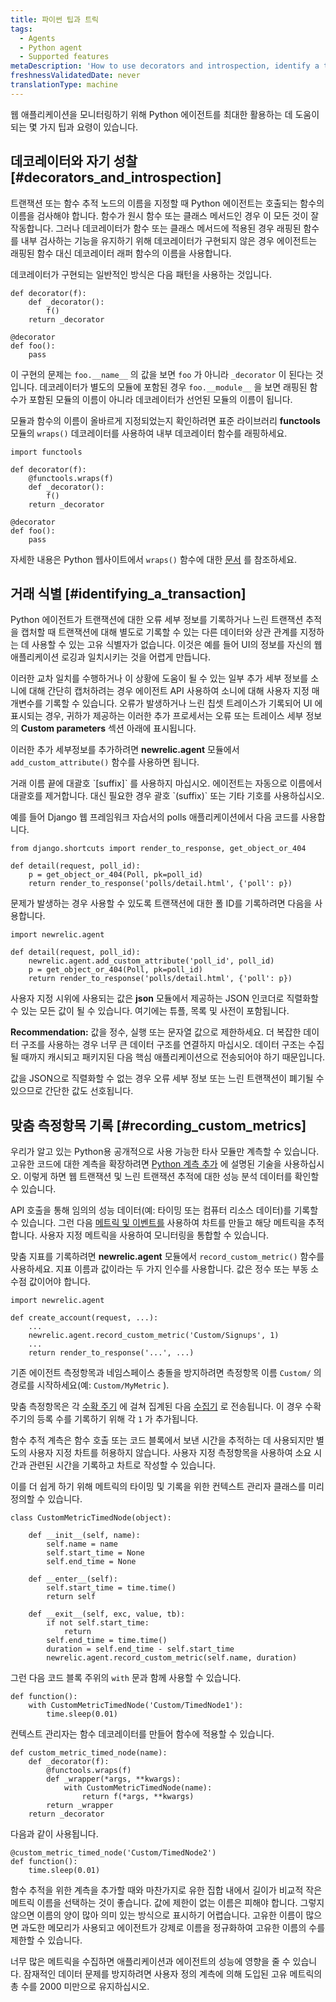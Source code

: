 ```yaml
---
title: 파이썬 팁과 트릭
tags:
  - Agents
  - Python agent
  - Supported features
metaDescription: 'How to use decorators and introspection, identify a transaction, or record custom metrics with the Python agent.'
freshnessValidatedDate: never
translationType: machine
---
```


웹 애플리케이션을 모니터링하기 위해 Python 에이전트를 최대한 활용하는 데 도움이 되는 몇 가지 팁과 요령이 있습니다.

## 데코레이터와 자기 성찰 [#decorators_and_introspection]

트랜잭션 또는 함수 추적 노드의 이름을 지정할 때 Python 에이전트는 호출되는 함수의 이름을 검사해야 합니다. 함수가 원시 함수 또는 클래스 메서드인 경우 이 모든 것이 잘 작동합니다. 그러나 데코레이터가 함수 또는 클래스 메서드에 적용된 경우 래핑된 함수를 내부 검사하는 기능을 유지하기 위해 데코레이터가 구현되지 않은 경우 에이전트는 래핑된 함수 대신 데코레이터 래퍼 함수의 이름을 사용합니다.

데코레이터가 구현되는 일반적인 방식은 다음 패턴을 사용하는 것입니다.

```
def decorator(f):
    def _decorator():
        f()
    return _decorator

@decorator
def foo():
    pass
```

이 구현의 문제는 `foo.__name__` 의 값을 보면 `foo` 가 아니라 `_decorator` 이 된다는 것입니다. 데코레이터가 별도의 모듈에 포함된 경우 `foo.__module__` 을 보면 래핑된 함수가 포함된 모듈의 이름이 아니라 데코레이터가 선언된 모듈의 이름이 됩니다.

모듈과 함수의 이름이 올바르게 지정되었는지 확인하려면 표준 라이브러리 <DNT>**functools**</DNT> 모듈의 `wraps()` 데코레이터를 사용하여 내부 데코레이터 함수를 래핑하세요.

```
import functools

def decorator(f):
    @functools.wraps(f)
    def _decorator():
        f()
    return _decorator

@decorator
def foo():
    pass
```

자세한 내용은 Python 웹사이트에서 `wraps()` 함수에 대한 [문서](http://docs.python.org/library/functools.html#functools.wraps) 를 참조하세요.

## 거래 식별 [#identifying_a_transaction]

Python 에이전트가 트랜잭션에 대한 오류 세부 정보를 기록하거나 느린 트랜잭션 추적을 캡처할 때 트랜잭션에 대해 별도로 기록할 수 있는 다른 데이터와 상관 관계를 지정하는 데 사용할 수 있는 고유 식별자가 없습니다. 이것은 예를 들어 UI의 정보를 자신의 웹 애플리케이션 로깅과 일치시키는 것을 어렵게 만듭니다.

이러한 교차 일치를 수행하거나 이 상황에 도움이 될 수 있는 일부 추가 세부 정보를 소니에 대해 간단히 캡처하려는 경우 에이전트 API 사용하여 소니에 대해 사용자 지정 매개변수를 기록할 수 있습니다. 오류가 발생하거나 느린 칩셋 트레이스가 기록되어 UI 에 표시되는 경우, 귀하가 제공하는 이러한 추가 프로세서는 오류 또는 트레이스 세부 정보의 <DNT>**Custom parameters**</DNT> 섹션 아래에 표시됩니다.

이러한 추가 세부정보를 추가하려면 <DNT>**newrelic.agent**</DNT> 모듈에서 `add_custom_attribute()` 함수를 사용하면 됩니다.

<Callout variant="important">
  거래 이름 끝에 대괄호 `[suffix]` 를 사용하지 마십시오. 에이전트는 자동으로 이름에서 대괄호를 제거합니다. 대신 필요한 경우 괄호 `(suffix)` 또는 기타 기호를 사용하십시오.
</Callout>

예를 들어 Django 웹 프레임워크 자습서의 polls 애플리케이션에서 다음 코드를 사용합니다.

```
from django.shortcuts import render_to_response, get_object_or_404

def detail(request, poll_id):
    p = get_object_or_404(Poll, pk=poll_id)
    return render_to_response('polls/detail.html', {'poll': p})
```

문제가 발생하는 경우 사용할 수 있도록 트랜잭션에 대한 폴 ID를 기록하려면 다음을 사용합니다.

```
import newrelic.agent

def detail(request, poll_id):
    newrelic.agent.add_custom_attribute('poll_id', poll_id)
    p = get_object_or_404(Poll, pk=poll_id)
    return render_to_response('polls/detail.html', {'poll': p})
```

사용자 지정 시위에 사용되는 값은 <DNT>**json**</DNT> 모듈에서 제공하는 JSON 인코더로 직렬화할 수 있는 모든 값이 될 수 있습니다. 여기에는 튜플, 목록 및 사전이 포함됩니다.

<DNT>**Recommendation:**</DNT> 값을 정수, 실행 또는 문자열 값으로 제한하세요. 더 복잡한 데이터 구조를 사용하는 경우 너무 큰 데이터 구조를 연결하지 마십시오. 데이터 구조는 수집될 때까지 캐시되고 패키지된 다음 핵심 애플리케이션으로 전송되어야 하기 때문입니다.

값을 JSON으로 직렬화할 수 없는 경우 오류 세부 정보 또는 느린 트랜잭션이 폐기될 수 있으므로 간단한 값도 선호됩니다.

## 맞춤 측정항목 기록 [#recording_custom_metrics]

우리가 알고 있는 Python용 공개적으로 사용 가능한 타사 모듈만 계측할 수 있습니다. 고유한 코드에 대한 계측을 확장하려면 [Python 계측 추가](/docs/agents/python-agent/supported-features/python-custom-instrumentation) 에 설명된 기술을 사용하십시오. 이렇게 하면 웹 트랜잭션 및 느린 트랜잭션 추적에 대한 성능 분석 데이터를 확인할 수 있습니다.

API 호출을 통해 임의의 성능 데이터(예: 타이밍 또는 컴퓨터 리소스 데이터)를 기록할 수 있습니다. 그런 다음 [메트릭 및 이벤트를](/docs/query-your-data/explore-query-data/data-explorer/introduction-data-explorer) 사용하여 차트를 만들고 해당 메트릭을 추적합니다. 사용자 지정 메트릭을 사용하여 모니터링을 통합할 수 있습니다.

맞춤 지표를 기록하려면 <DNT>**newrelic.agent**</DNT> 모듈에서 `record_custom_metric()` 함수를 사용하세요. 지표 이름과 값이라는 두 가지 인수를 사용합니다. 값은 정수 또는 부동 소수점 값이어야 합니다.

```
import newrelic.agent

def create_account(request, ...):
    ...
    newrelic.agent.record_custom_metric('Custom/Signups', 1)
    ...
    return render_to_response('...', ...)
```

기존 에이전트 측정항목과 네임스페이스 충돌을 방지하려면 측정항목 이름 `Custom/` 의 경로를 시작하세요(예: `Custom/MyMetric` ).

맞춤 측정항목은 각 [수확 주기](/docs/accounts-partnerships/education/getting-started-new-relic/glossary#harvest-cycle) 에 걸쳐 집계된 다음 [수집기](/docs/accounts-partnerships/education/getting-started-new-relic/glossary#collector) 로 전송됩니다. 이 경우 수확 주기의 등록 수를 기록하기 위해 각 `1` 가 추가됩니다.

함수 추적 계측은 함수 호출 또는 코드 블록에서 보낸 시간을 추적하는 데 사용되지만 별도의 사용자 지정 차트를 허용하지 않습니다. 사용자 지정 측정항목을 사용하여 소요 시간과 관련된 시간을 기록하고 차트로 작성할 수 있습니다.

이를 더 쉽게 하기 위해 메트릭의 타이밍 및 기록을 위한 컨텍스트 관리자 클래스를 미리 정의할 수 있습니다.

```
class CustomMetricTimedNode(object):

    def __init__(self, name):
        self.name = name
        self.start_time = None
        self.end_time = None

    def __enter__(self):
        self.start_time = time.time()
        return self

    def __exit__(self, exc, value, tb):
        if not self.start_time:
            return
        self.end_time = time.time()
        duration = self.end_time - self.start_time
        newrelic.agent.record_custom_metric(self.name, duration)
```

그런 다음 코드 블록 주위의 `with` 문과 함께 사용할 수 있습니다.

```
def function():
    with CustomMetricTimedNode('Custom/TimedNode1'):
        time.sleep(0.01)
```

컨텍스트 관리자는 함수 데코레이터를 만들어 함수에 적용할 수 있습니다.

```
def custom_metric_timed_node(name):
    def _decorator(f):
        @functools.wraps(f)
        def _wrapper(*args, **kwargs):
            with CustomMetricTimedNode(name):
                return f(*args, **kwargs)
        return _wrapper
    return _decorator
```

다음과 같이 사용됩니다.

```
@custom_metric_timed_node('Custom/TimedNode2')
def function():
    time.sleep(0.01)
```

함수 추적을 위한 계측을 추가할 때와 마찬가지로 유한 집합 내에서 길이가 비교적 작은 메트릭 이름을 선택하는 것이 좋습니다. 값에 제한이 없는 이름은 피해야 합니다. 그렇지 않으면 이름의 양이 많아 의미 있는 방식으로 표시하기 어렵습니다. 고유한 이름이 많으면 과도한 메모리가 사용되고 에이전트가 강제로 이름을 정규화하여 고유한 이름의 수를 제한할 수 있습니다.

<Callout variant="caution">
  너무 많은 메트릭을 수집하면 애플리케이션과 에이전트의 성능에 영향을 줄 수 있습니다. 잠재적인 데이터 문제를 방지하려면 사용자 정의 계측에 의해 도입된 고유 메트릭의 총 수를 2000 미만으로 유지하십시오.
</Callout>